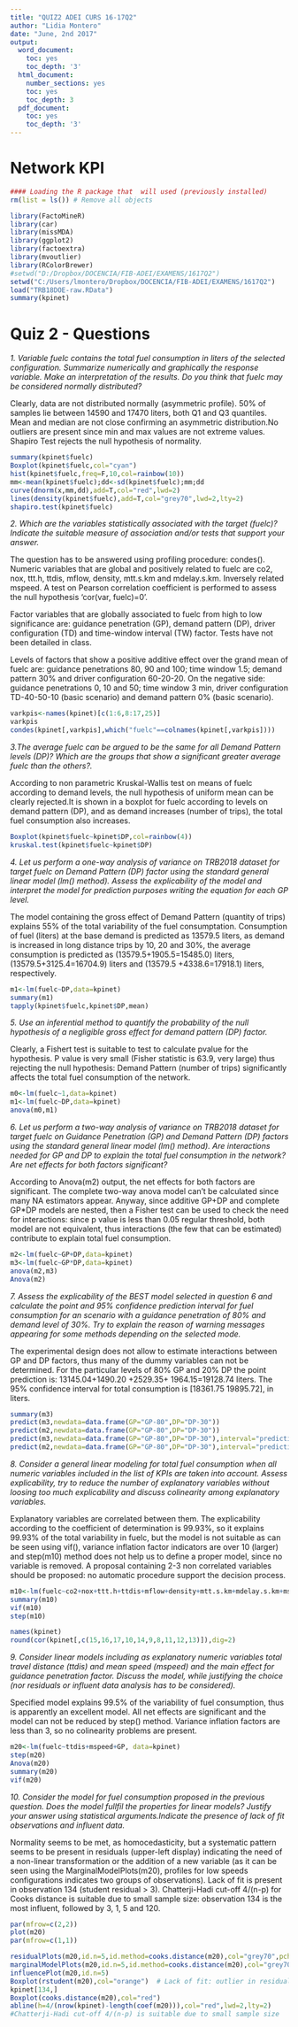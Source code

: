 ```yaml
---
title: "QUIZ2 ADEI CURS 16-17Q2"
author: "Lidia Montero"
date: "June, 2nd 2017"
output:
  word_document:
    toc: yes
    toc_depth: '3'
  html_document:
    number_sections: yes
    toc: yes
    toc_depth: 3
  pdf_document:
    toc: yes
    toc_depth: '3'
---
```



# Network KPI
```r
#### Loading the R package that  will used (previously installed)
rm(list = ls()) # Remove all objects

library(FactoMineR)
library(car)
library(missMDA)
library(ggplot2)
library(factoextra)
library(mvoutlier)
library(RColorBrewer)
#setwd("D:/Dropbox/DOCENCIA/FIB-ADEI/EXAMENS/1617Q2")
setwd("C:/Users/lmontero/Dropbox/DOCENCIA/FIB-ADEI/EXAMENS/1617Q2")
load("TRB18DOE-raw.RData")
summary(kpinet)
```

# Quiz 2 - Questions

*1.	Variable fuelc contains the total fuel consumption in liters of the selected configuration. Summarize numerically and graphically the response variable. Make an interpretation of the results. Do you think that fuelc may be considered normally distributed?*


Clearly, data are not distributed normally (asymmetric profile). 50% of samples lie between 14590 and 17470 liters, both Q1 and Q3 quantiles. Mean and median are not close confirming an asymmetric distribution.No outliers are present since min and max values are not extreme values. Shapiro Test rejects the null hypothesis of normality.


```r
summary(kpinet$fuelc)
Boxplot(kpinet$fuelc,col="cyan")
hist(kpinet$fuelc,freq=F,10,col=rainbow(10))
mm<-mean(kpinet$fuelc);dd<-sd(kpinet$fuelc);mm;dd
curve(dnorm(x,mm,dd),add=T,col="red",lwd=2)
lines(density(kpinet$fuelc),add=T,col="grey70",lwd=2,lty=2)
shapiro.test(kpinet$fuelc)
```

*2.	Which are the variables statistically associated with the target (fuelc)? Indicate the suitable measure of association and/or tests that support your answer.*


The question has to be answered using profiling procedure: condes().
Numeric variables that are global and positively related to fuelc are co2, nox, ttt.h, ttdis, mflow, density, mtt.s.km and mdelay.s.km. Inversely related mspeed. A test on Pearson correlation coefficient is performed to assess the null hypothesis 'cor(var, fuelc)=0'. 

Factor variables that are globally associated to fuelc from high to low significance are: guidance penetration (GP), demand pattern (DP), driver configuration (TD) and time-window interval (TW) factor. Tests have not been detailed in class.

Levels of factors that show a positive additive effect over the grand mean of fuelc are: guidance penetrations 80, 90 and 100; time window 1.5; demand pattern 30% and driver configuration 60-20-20. On the negative side: guidance penetrations 0, 10 and 50; time window 3 min, driver configuration TD-40-50-10 (basic scenario) and demand pattern 0% (basic scenario).

```r
varkpis<-names(kpinet)[c(1:6,8:17,25)]
varkpis
condes(kpinet[,varkpis],which("fuelc"==colnames(kpinet[,varkpis])))
```

*3.The average fuelc can be argued to be the same for all Demand Pattern levels (DP)? Which are the groups that show a significant greater average fuelc than the others?.*

According to non parametric Kruskal-Wallis test on means of fuelc according to demand levels, the null hypothesis of uniform mean can be clearly rejected.It is shown in a boxplot for fuelc according to levels on demand pattern (DP), and as demand increases (number of trips), the total fuel consumption also increases.

```r
Boxplot(kpinet$fuelc~kpinet$DP,col=rainbow(4))
kruskal.test(kpinet$fuelc~kpinet$DP)
```

*4.	Let us perform a one-way analysis of variance on TRB2018 dataset for target fuelc on Demand Pattern (DP) factor using the standard general linear model (lm() method). Assess the explicability of the model and interpret the model for prediction purposes writing the equation for each GP level.*

The model containing the gross effect of Demand Pattern (quantity of trips) explains 55% of the total variability of the fuel consumptation. Consumption of fuel (liters) at the base demand is predicted as 13579.5 liters, as demand is increased in long distance trips by 10, 20 and 30%, the average consumption is predicted as (13579.5+1905.5=15485.0) liters, (13579.5+3125.4=16704.9) liters and (13579.5 +4338.6=17918.1) liters, respectively.
```r
m1<-lm(fuelc~DP,data=kpinet)
summary(m1)
tapply(kpinet$fuelc,kpinet$DP,mean)
```
*5.	Use an inferential method to quantify the probability of the null hypothesis of a negligible gross effect for demand pattern (DP) factor.*

Clearly, a Fishert test is suitable to test to calculate pvalue for the hypothesis. P value is very small (Fisher statistic is 63.9, very large) thus rejecting the null hypothesis: Demand Pattern (number of trips) significantly affects the total fuel consumption of the network. 
```r
m0<-lm(fuelc~1,data=kpinet)
m1<-lm(fuelc~DP,data=kpinet)
anova(m0,m1)
```

*6. Let us perform a two-way analysis of variance on TRB2018 dataset for target fuelc on Guidance Penetration (GP) and Demand Pattern (DP) factors using the standard general linear model (lm() method). Are interactions needed for GP and DP to explain the total fuel consumption in the network? Are net effects for both factors significant?*

According to Anova(m2) output, the net effects for both factors are significant. The complete two-way anova model can't be calculated since many NA estimators appear. Anyway, since additive GP+DP and complete GP*DP models are nested, then a Fisher test can be used to check the need for interactions: since p value is less than 0.05 regular threshold, both model are not equivalent, thus interactions (the few that can be estimated) contribute to explain total fuel consumption. 

```r
m2<-lm(fuelc~GP+DP,data=kpinet)
m3<-lm(fuelc~GP*DP,data=kpinet)
anova(m2,m3)
Anova(m2)
```

*7.	Assess the explicability of the BEST model selected in question 6 and calculate the point and 95% confidence prediction interval for fuel consumption for an scenario with a guidance penetration of 80% and demand level of 30%. Try to explain the reason of warning messages appearing for some methods depending on the selected mode.*

The experimental design does not allow to estimate interactions between GP and DP factors, thus many of the dummy variables can not be determined. For the particular levels of 80% GP and 20% DP the point prediction is: 13145.04+1490.20 +2529.35+ 1964.15=19128.74 liters. The 95% confidence interval for total consumption is [18361.75 19895.72], in liters.
```r
summary(m3)
predict(m3,newdata=data.frame(GP="GP-80",DP="DP-30"))
predict(m2,newdata=data.frame(GP="GP-80",DP="DP-30"))
predict(m3,newdata=data.frame(GP="GP-80",DP="DP-30"),interval="prediction")
predict(m2,newdata=data.frame(GP="GP-80",DP="DP-30"),interval="prediction")
```

*8. Consider a general linear modeling for total fuel consumption when all numeric variables included in the list of KPIs are taken into account. Assess explicability, try to reduce the number of explanatory variables without loosing too much explicability and discuss colinearity among explanatory variables.*

Explanatory variables are correlated between them. The explicability according to the coefficient of determination is 99.93%, so it explains 99.93% of the total variability in fuelc, but the model is not suitable as can be seen using vif(), variance inflation factor indicators are over 10 (larger) and step(m10) method does not help us to define a proper model, since no variable is removed. A proposal containing 2-3 non correlated variables  should be proposed: no automatic procedure support the decision process.

```r
m10<-lm(fuelc~co2+nox+ttt.h+ttdis+mflow+density+mtt.s.km+mdelay.s.km+mspeed, data=kpinet)
summary(m10)
vif(m10)
step(m10)

names(kpinet)
round(cor(kpinet[,c(15,16,17,10,14,9,8,11,12,13)]),dig=2)
```

*9. Consider linear models including as explanatory numeric variables total travel distance (ttdis) and mean speed (mspeed) and the main effect for guidance penetration factor. Discuss the model, while justifying the choice (nor residuals  or influent data analysis has to be considered).*

Specified model explains 99.5% of the variability of fuel consumption, thus is apparently an excellent model. All net effects are significant and the model can not be reduced by step() method. Variance inflation factors are less than 3, so no colinearity problems are present. 

```r
m20<-lm(fuelc~ttdis+mspeed+GP, data=kpinet)
step(m20)
Anova(m20)
summary(m20)
vif(m20)
```

*10. Consider the model for fuel consumption proposed in the previous question. Does the model fullfil the properties for linear models? Justify your answer using statistical arguments.Indicate the presence of lack of fit observations and influent data.*

Normality seems to be met, as homocedasticity, but a systematic pattern seems to be present in residuals (upper-left display) indicating the need of a non-linear transformation or the addition of a new variable (as it can be seen using the MarginalModelPlots(m20), profiles for low speeds configurations indicates two groups of observations). Lack of fit is present in observation 134 (student residual > 3). Chatterji-Hadi cut-off 4/(n-p) for Cooks distance is suitable due to small sample size: observation 134 is the most influent, followed by 3, 1, 5 and 120.

```r
par(mfrow=c(2,2))
plot(m20)
par(mfrow=c(1,1))

residualPlots(m20,id.n=5,id.method=cooks.distance(m20),col="grey70",pch=19)
marginalModelPlots(m20,id.n=5,id.method=cooks.distance(m20),col="grey70",pch=19)
influencePlot(m20,id.n=5)
Boxplot(rstudent(m20),col="orange")  # Lack of fit: outlier in residuals
kpinet[134,]
Boxplot(cooks.distance(m20),col="red") 
abline(h=4/(nrow(kpinet)-length(coef(m20))),col="red",lwd=2,lty=2)
#Chatterji-Hadi cut-off 4/(n-p) is suitable due to small sample size
```

